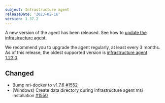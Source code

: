 ```yaml
---
subject: Infrastructure agent
releaseDate: '2023-02-16'
version: 1.37.2
---
```


A new version of the agent has been released. See how to [update the infrastructure agent](/docs/infrastructure/install-configure-manage-infrastructure/update-or-uninstall/update-infrastructure-agent).

We recommend you to upgrade the agent regularly, at least every 3 months. As of this release, the oldest supported version is [infrastructure agent 1.23.0](https://docs.newrelic.com/docs/release-notes/infrastructure-release-notes/infrastructure-agent-release-notes/new-relic-infrastructure-agent-1230/).


## Changed
* Bump nri-docker to v1.7.6 [#1552](https://github.com/newrelic/infrastructure-agent/pull/1552)
* (Windows) Create data directory during infrastructure agent msi installation [#1550](https://github.com/newrelic/infrastructure-agent/pull/1550)
